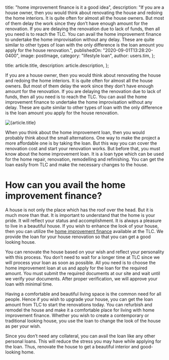 
  title: "home improvement finance is it a good idea",
  description:
    "If you are a house owner, then you would think about renovating the house and redoing the home interiors. It is quite often for almost all the house owners. But most of them delay the work since they don’t have enough amount for the renovation. If you are delaying the renovation due to lack of funds, then all you need is to reach the TLC. You can avail the home improvement finance to undertake the home improvisation without any delay. These are quite similar to other types of loan with the only difference is the loan amount you apply for the house renovation.",
  publishedOn: "2020-09-01T13:28:20-0400",
  image: postImage,
  category: "lifestyle loan",
  author: users.tim,
};

  title: article.title,
  description: article.description,
};


If you are a house owner, then you would think about renovating the house and redoing the home interiors. It is quite often for almost all the house owners. But most of them delay the work since they don’t have enough amount for the renovation. If you are delaying the renovation due to lack of funds, then all you need is to reach the TLC. You can avail the home improvement finance to undertake the home improvisation without any delay. These are quite similar to other types of loan with the only difference is the loan amount you apply for the house renovation.

<Image src={postImage} alt={article.title} />

When you think about the home improvement loan, then you would probably think about the small alternations. One way to make the project a more affordable one is by taking the loan. But this way you can cover the renovation cost and start your renovation works. But before that, you must know about the home improvement loan. It is a loan type which can be used for the home repair, renovation, remodelling and refinishing. You can get the loan easily from TLC and make the necessary changes to the house.

# How can you avail the home improvement finance?

A house is not only the place which has the roof over the head. But it is much more than that. It is important to understand that the home is your pride. It will reflect your status and accomplishment. It is always a pleasure to live in a beautiful house. If you wish to enhance the look of your house, then you can utilize the [home improvement finance](https://lifestyle.tlc.com.au/home-improvement/) available at the TLC. We provide the loan for your house renovation so that you can get a good looking house.

You can renovate the house based on your wish and reflect your personality with this process. You don’t need to wait for a longer time at TLC since we will process your loan as soon as possible. All you need is to choose the home improvement loan at us and apply for the loan for the required amount. You must submit the required documents at our site and wait until we verify your documents. After proper verification, we will approve your loan with minimal time.

Having a comfortable and beautiful living space is the common need for all people. Hence if you wish to upgrade your house, you can get the loan amount from TLC to start the renovations today. You can refurbish and remodel the house and make it a comfortable place for living with home improvement finance. Whether you wish to create a contemporary or traditional looking house, you use the loan to change the look of the house as per your wish.

Since you don’t need any collateral, you can avail the loan like any other personal loans. This will reduce the stress you may have while applying for the loan. Thus, renovate the house to get a beautiful interior and good-looking home.
